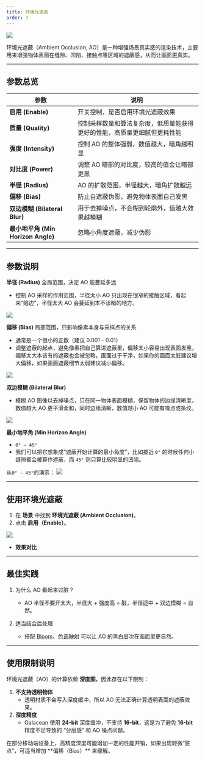 ```yaml
---
title: 环境光遮蔽
order: 7
---
```


<Image src="https://mdn.alipayobjects.com/huamei_9ahbho/afts/img/A*1fx8QIhX-MsAAAAAgCAAAAgAegDwAQ/original" />

环境光遮蔽（Ambient Occlusion, AO）是一种增强场景真实感的渲染技术，主要用来增强物体表面在缝隙、凹陷、接触点等区域的遮蔽感，从而让画面更真实。

---


## 参数总览

| 参数                  | 说明 |
|-----------------------|------|
| **启用 (Enable)**      | 开关控制，是否启用环境光遮蔽效果 |
| **质量 (Quality)**     | 控制采样数量和算法复杂度，低质量能获得更好的性能，高质量更细腻但更耗性能 |
| **强度 (Intensity)**   | 控制 AO 的整体强弱，数值越大，暗角越明显 |
| **对比度 (Power)**     | 调整 AO 暗部的对比度，较高的值会让暗部更黑 |
| **半径 (Radius)**      | AO 的扩散范围，半径越大，暗角扩散越远 |
| **偏移 (Bias)**        | 防止自遮蔽伪影，避免物体表面自己发黑 |
| **双边模糊 (Bilateral Blur)** | 用于去掉噪点，不会糊到轮廓外，值越大效果越模糊 |
| **最小地平角 (Min Horizon Angle)** | 忽略小角度遮蔽，减少伪影 |
---

## 参数说明
**半径 (Radius)** 
<Callout type="positive">
全局范围，决定 AO 能蔓延多远
</Callout>
- 控制 AO 采样的作用范围，半径太小 AO 只出现在很窄的接触区域，看起来“贴边”，半径太大 AO 会蔓延到本不该暗的地方。 

<Image src="https://mdn.alipayobjects.com/huamei_9ahbho/afts/img/A*5YWVTZYSPuoAAAAAgQAAAAgAegDwAQ/original" />


**偏移 (Bias)**
<Callout type="positive">
局部范围，只影响像素本身与采样点的关系
</Callout>
- 通常是一个很小的正数（建议 0.001 – 0.01）
- 调整遮蔽的起点，避免像素把自己算进遮蔽里，偏移太小容易出现表面发黑，偏移太大本该有的遮蔽也会被忽略，画面过于干净，如果你的画面太脏建议增大偏移，如果画面遮蔽细节太弱建议减小偏移。

<Image src="https://mdn.alipayobjects.com/huamei_9ahbho/afts/img/A*uQONRpF8Sv4AAAAAgIAAAAgAegDwAQ/original" />

**双边模糊 (Bilateral Blur)**
- 模糊 AO 图像以去掉噪点，只在同一物体表面模糊，保留物体的边缘清晰度，数值越大 AO 更平滑柔和，同时边缘清晰，数值越小 AO 可能有噪点或条纹。

<Image src="https://mdn.alipayobjects.com/huamei_9ahbho/afts/img/A*lq7WSK7fgjUAAAAAgFAAAAgAegDwAQ/original" />


**最小地平角 (Min Horizon Angle)**
- `0° – 45°`
- 我们可以把它想象成“遮蔽开始计算的最小角度”，比如接近 `0°` 的时候任何小缝隙都会被算作遮蔽，而 `45°` 则只算比较明显的凹陷。

从`0° – 45°`的演示：
<Image src="https://mdn.alipayobjects.com/huamei_9ahbho/afts/img/A*zGxmS6vR8RoAAAAAgPAAAAgAegDwAQ/original" />

---

## 使用环境光遮蔽

1. 在 **场景** 中找到 **环境光遮蔽 (Ambient Occlusion)**。 
2. 点击 **启用（Enable）**。 

<Image src="https://mdn.alipayobjects.com/huamei_9ahbho/afts/img/A*FOuFQ4lKRLEAAAAAgEAAAAgAegDwAQ/original" />


- **效果对比**

<Comparison
  leftSrc="https://mdn.alipayobjects.com/huamei_9ahbho/afts/img/A*LEn7SLWoc4MAAAAAgEAAAAgAegDwAQ/fmt.webp"
  leftText="AO 关闭"
  rightSrc="https://mdn.alipayobjects.com/huamei_9ahbho/afts/img/A*AT5IQ7dq3VsAAAAAgEAAAAgAegDwAQ/original"
  rightText="AO 开启"
/>

---

## 最佳实践
1. 为什么 AO 看起来过脏？
   - AO 半径不要开太大，半径大 + 强度高 = 脏，半径适中 + 双边模糊 = 自然。

2. 适当结合后处理
   - 搭配 [Bloom](/docs/graphics/postProcess/effects/#泛光（Bloom）)、[色调映射](/docs/graphics/postProcess/effects/#色调映射（Tonemapping）) 可以让 AO 的黑白层次在画面里更自然。
---

## 使用限制说明

环境光遮蔽（AO）的计算依赖 **深度图**，因此存在以下限制：
1. **不支持透明物体**  
   - 透明材质不会写入深度缓冲，所以 AO 无法正确计算透明表面的遮蔽效果。  
2. **深度精度**  
   - Galacean 使用 **24-bit**  深度缓冲，不支持 **16-bit**，这是为了避免 **16-bit** 精度不足导致的 “分层感” 和 AO 噪点问题。 
<Callout info="warning">
在部分移动端设备上，高精度深度可能增加一定的性能开销，如果出现轻微“脏点”，可适当增加 **偏移（Bias）** 来缓解。  
</Callout>





